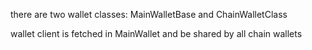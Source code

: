 there are two wallet classes: MainWalletBase and ChainWalletClass

wallet client is fetched in MainWallet and be shared by all chain wallets
